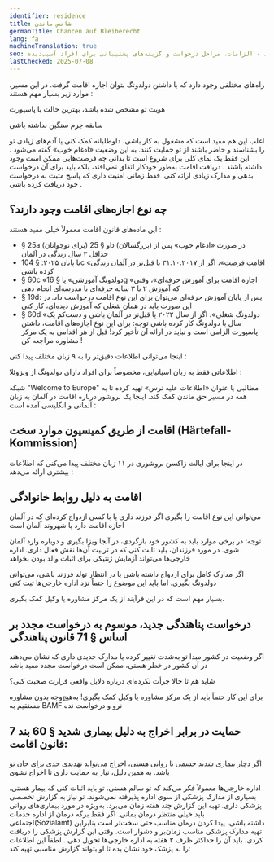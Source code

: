 ```yaml
---
identifier: residence
title: شانس ماندن
germanTitle: Chancen auf Bleiberecht
lang: fa
machineTranslation: true
seo: اطلاعات مربوط به اجازه اقامت برای افرادی که دارای اجازه اقامت موقت در آلمان هستند - الزامات، مراحل درخواست و گزینه‌های پشتیبانی برای افراد آسیب‌دیده
lastChecked: 2025-07-08
---
```


راه‌های مختلفی وجود دارد که با داشتن دولدونگ بتوان اجازه اقامت گرفت. در این مسیر، موارد زیر بسیار مهم هستند
:

هویت تو مشخص شده باشد، بهترین حالت با پاسپورت

سابقه جرم سنگین نداشته باشی

<Block identifier="get-legal-advice" />

اغلب این هم مفید است که مشغول به کار باشی، داوطلبانه کمک کنی یا آدم‌های زیادی تو را بشناسند و حاضر باشند از تو حمایت کنند. به این وضعیت «ادغام خوب» گفته می‌شود
.
این فقط یک نمای کلی برای شروع است تا بدانی چه فرصت‌هایی ممکن است وجود داشته باشند
.
دریافت اقامت به‌طور خودکار اتفاق نمی‌افتد، بلکه باید برای آن درخواست بدهی و مدارک زیادی ارائه کنی. فقط زمانی امنیت داری که پاسخ مثبت به درخواست خود دریافت کرده باشی
.

## چه نوع اجازه‌های اقامت وجود دارند؟
این ماده‌های قانون اقامت معمولاً خیلی مفید هستند
:
- § 25a (برای نوجوانان) و § 25b (بزرگسالان) در صورت «ادغام خوب» پس از حداقل ۳ سال زندگی در آلمان
- تا پایان ۲۰۲۵: § 104c «اقامت فرصت»، اگر از ۳۱.۱۰.۲۰۱۷ یا قبل‌تر در آلمان زندگی کرده باشی
- § 60c «دولدونگ آموزشی» یا § 16g «اجازه اقامت برای آموزش حرفه‌ای»، وقتی که آموزش ۲ یا ۳ ساله حرفه‌ای یا مدرسه‌ای انجام دهی
- § 19d: پس از پایان آموزش حرفه‌ای می‌توان برای این نوع اقامت درخواست داد. در این صورت باید در همان شغلی که آموزش دیده‌ای، کار کنی
- § 60d «دولدونگ شغلی»، اگر از سال ۲۰۲۲ یا قبل‌تر در آلمان باشی و دست‌کم یک سال با دولدونگ کار کرده باشی
توجه: برای این نوع اجازه‌های اقامت، داشتن پاسپورت الزامی است و نباید در ارائه آن تأخیر کرد! قبل از هر اقدامی به یک مرکز مشاوره مراجعه کن
!

اینجا می‌توانی اطلاعات دقیق‌تر را به ۹ زبان مختلف پیدا کنی
:
<ExternalShortLink identifier="handbookgermany_residence"></ExternalShortLink>

اطلاعاتی فقط به زبان اسپانیایی، مخصوصاً برای افراد دارای دولدونگ از ونزوئلا
:
<ExternalShortLink identifier="sfr_residencia"></ExternalShortLink>

شبکه "Welcome to Europe" مطالبی با عنوان «اطلاعات علیه ترس» تهیه کرده تا به همه در مسیر حق ماندن کمک کند. اینجا یک بروشور درباره اقامت در آلمان به زبان آلمانی و انگلیسی آمده است
:
<ExternalShortLink identifier="wcurighttostay"/>

## اقامت از طریق کمیسیون موارد سخت (Härtefall-Kommission)

در اینجا برای ایالت زاکسن بروشوری در ۱۱ زبان مختلف پیدا می‌کنی که اطلاعات بیشتری ارائه می‌دهد
:
<ExternalShortLink identifier="saxhfk_hardship"/>

## اقامت به دلیل روابط خانوادگی

می‌توانی این نوع اقامت را بگیری اگر فرزند داری یا با کسی ازدواج کرده‌ای که در آلمان اجازه اقامت دارد یا شهروند آلمان است

توجه: در برخی موارد باید به کشور خود بازگردی، در آنجا ویزا بگیری و دوباره وارد آلمان شوی. در مورد فرزندان، باید ثابت کنی که در تربیت آن‌ها نقش فعال داری. اداره خارجی‌ها می‌تواند آزمایش ژنتیکی برای اثبات والد بودن بخواهد

اگر مدارک کامل برای ازدواج داشته باشی یا در انتظار تولد فرزند باشی، می‌توانی دولدونگ بگیری. اما باید این موضوع را حتماً نزد اداره خارجی‌ها ثبت کنی

بسیار مهم است که در این فرآیند از یک مرکز مشاوره یا وکیل کمک بگیری.

## درخواست پناهندگی جدید، موسوم به درخواست مجدد بر اساس § 71 قانون پناهندگی

اگر وضعیت در کشور مبدا تو به‌شدت تغییر کرده یا مدارک جدیدی داری که نشان می‌دهند در آن کشور در خطر هستی، ممکن است درخواست مجدد مفید باشد

شاید هم تا حالا جرأت نکرده‌ای درباره دلایل واقعی فرارت صحبت کنی؟

برای این کار حتماً باید از یک مرکز مشاوره یا وکیل کمک بگیری! به‌هیچ‌وجه بدون مشاوره مستقیم به BAMF نرو و درخواست نده

## حمایت در برابر اخراج به دلیل بیماری شدید § 60 بند 7 قانون اقامت:

اگر دچار بیماری شدید جسمی یا روانی هستی، اخراج می‌تواند تهدیدی جدی برای جان تو باشد. به همین دلیل، نیاز به حمایت داری تا اخراج نشوی

اداره خارجی‌ها معمولاً فکر می‌کند که تو سالم هستی. تو باید اثبات کنی که بیمار هستی. بسیاری از مدارک پزشکی از سوی اداره پذیرفته نمی‌شوند. تو نیاز به گزارش تخصصی پزشکی داری. تهیه این گزارش چند هفته زمان می‌برد. به‌ویژه در مورد بیماری‌های روانی باید خیلی منتظر درمان بمانی. اگر فقط برگه درمان از اداره خدمات اجتماعی(Sozialamt) داشته باشی، پیدا کردن درمان مناسب حتی سخت‌تر است
بنابراین تهیه مدارک پزشکی مناسب زمان‌بر و دشوار است. وقتی این گزارش پزشکی را دریافت کردی، باید آن را حداکثر ظرف ۲ هفته به اداره خارجی‌ها تحویل دهی
.
لطفاً این اطلاعات را به پزشک خود نشان بده تا او بتواند گزارش مناسبی تهیه کند:

<ExternalShortLink identifier="fluechtlingsrat-berlin_attest" lang="de"/>
